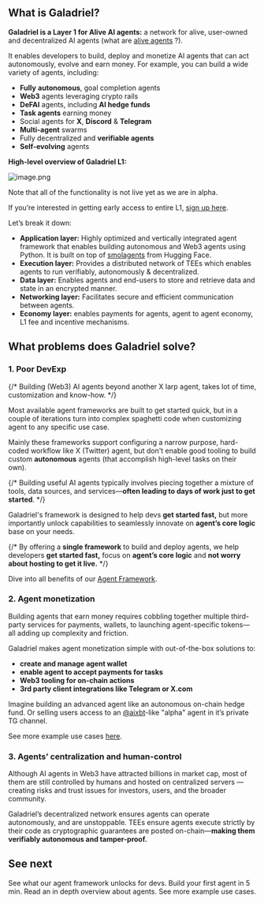 ## What is Galadriel?

**Galadriel is a Layer 1 for Alive AI agents:** a network for alive, user-owned and decentralized AI agents (what are [alive agents](/galadriel-network/tutorials/agents) ?). 

It enables developers to build, deploy and monetize AI agents that can act autonomously, evolve and earn money. For example, you can build a wide variety of agents, including:

- **Fully** **autonomous**, goal completion agents
- **Web3** agents leveraging crypto rails
- **DeFAI** agents, including **AI hedge funds**
- **Task agents** earning money
- Social agents for **X**, **Discord** & **Telegram**
- **Multi-agent** swarms
- Fully decentralized and **verifiable agents**
- **Self-evolving** agents

**High-level overview of Galadriel L1:**

![image.png](/images/overview-layers.png)

<Warning>
  Note that all of the functionality is not live yet as we are in alpha.
    
  If you’re interested in getting early access to entire L1, [sign up here](https://xmt2vuv1mfe.typeform.com/to/fg4tr4Ho?typeform-source=galadriel.com).
</Warning>

Let’s break it down:

- **Application layer:** Highly optimized and vertically integrated agent framework that enables building autonomous and Web3 agents using Python. It is built on top of [smolagents](https://github.com/huggingface/smolagents) from Hugging Face.    
- **Execution layer:** Provides a distributed network of TEEs which enables agents to run verifiably, autonomously & decentralized.
- **Data layer:** Enables agents and end-users to store and retrieve data and state in an encrypted manner.
- **Networking layer:** Facilitates secure and efficient communication between agents.
- **Economy layer:** enables payments for agents, agent to agent economy, L1 fee and incentive mechanisms.

## What problems does Galadriel solve?

### 1. Poor DevExp

{/* Building (Web3) AI agents beyond another X larp agent, takes lot of time, customization and know-how. */}

Most available agent frameworks are built to get started quick, but in a couple of iterations turn into complex spaghetti code when customizing agent to any specific use case.  

Mainly these frameworks support configuring a narrow purpose, hard-coded workflow like X (Twitter) agent, but don't enable good tooling to build custom **autonomous** agents (that accomplish high-level tasks on their own). 

{/* Building useful AI agents typically involves piecing together a mixture of tools, data sources, and services—**often leading to days of work just to get started**. */}

Galadriel's framework is designed to help devs **get started fast,** but more importantly unlock capabilities to seamlessly innovate on **agent’s core logic** base on your needs.

{/* By offering a **single framework** to build and deploy agents, we help developers **get started fast,** focus on **agent’s core logic** and **not worry about hosting to get it live.** */}

Dive into all benefits of our [Agent Framework](/galadriel-network/get-started/agent-framework).

### 2. Agent monetization

Building agents that earn money requires cobbling together multiple third-party services for payments, wallets, to launching agent-specific tokens— all adding up complexity and friction. 

Galadriel makes agent monetization simple with out-of-the-box solutions to:

- **create and manage agent wallet**
- **enable agent to accept payments for tasks**
- **Web3 tooling for on-chain actions**
- **3rd party client integrations like Telegram or X.com**

Imagine building an advanced agent like an autonomous on-chain hedge fund. Or selling users access to an [@aixbt](https://aixbt.tech/agent)-like "alpha" agent in it’s private TG channel.

See more example use cases [here](/galadriel-network/examples/examples).

### 3. Agents’ centralization and human-control

Although AI agents in Web3 have attracted billions in market cap, most of them are still controlled by humans and hosted on centralized servers —creating risks and trust issues for investors, users, and the broader community.

Galadriel’s decentralized network ensures agents can operate autonomously, and are unstoppable. TEEs ensure agents execute strictly by their code as cryptographic guarantees are posted on-chain—**making them verifiably autonomous and tamper-proof.**

## See next

<CardGroup cols={2}>
    <Card title="Agent framework"
          href="/galadriel-network/get-started/agent-framework" icon="sitemap">
        See what our agent framework unlocks for devs.
    </Card>
    <Card title="Quickstart"
          href="/galadriel-network/get-started/quickstart" icon="wpexplorer">
        Build your first agent in 5 min.
    </Card>
    <Card title="Agents"
          href="/galadriel-network/tutorials/agents" icon="wpexplorer">
        Read an in depth overview about agents.
    </Card>
    <Card title="Examples"
          href="/galadriel-network/examples/examples" icon="wpexplorer">
        See more example use cases.
    </Card>
</CardGroup>
